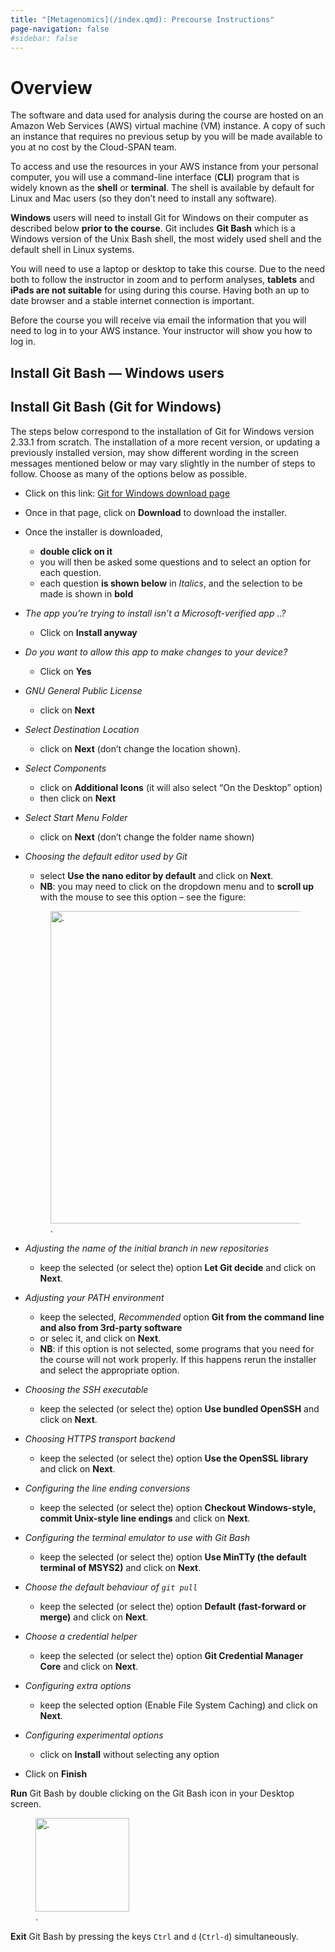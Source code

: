 ```yaml
---
title: "[Metagenomics](/index.qmd): Precourse Instructions"
page-navigation: false
#sidebar: false
---
```


# Overview

The software and data used for analysis during the course are hosted on an Amazon Web Services (AWS) virtual machine (VM) instance. A copy of such an instance that requires no previous setup by you will be made available to you at no cost by the Cloud-SPAN team.

To access and use the resources in your AWS instance from your personal computer, you will use a command-line interface (**CLI**) program that is widely known as the **shell** or **terminal**. The shell is available by default for Linux and Mac users (so they don't need to install any software).

**Windows** users will need to install Git for Windows on their computer as described below **prior to the course**. Git includes **Git Bash** which is a Windows version of the Unix Bash shell, the most widely used shell and the default shell in Linux systems.

You will need to use a laptop or desktop to take this course. Due to the need both to follow the instructor in zoom and to perform analyses, **tablets** and **iPads are not suitable** for using during this course. Having both an up to date browser and a stable internet connection is important.

Before the course you will receive via email the information that you will need to log in to your AWS instance. Your instructor will show you how to log in.

## Install Git Bash --- Windows users

::: {.callout-caution collapse="true"}
## Install Git Bash (Git for Windows)

The steps below correspond to the installation of Git for Windows version 2.33.1 from scratch. The installation of a more recent version, or updating a previously installed version, may show different wording in the screen messages mentioned below or may vary slightly in the number of steps to follow. Choose as many of the options below as possible.

-   Click on this link: [Git for Windows download page](https://gitforwindows.org/)

-   Once in that page, click on **Download** to download the installer.

-   Once the installer is downloaded,

    -   **double click on it**
    -   you will then be asked some questions and to select an option for each question.
    -   each question **is shown below** in *Italics*, and the selection to be made is shown in **bold**

-   *The app you're trying to install isn't a Microsoft-verified app ..?*

    -   Click on **Install anyway**

-   *Do you want to allow this app to make changes to your device?*

    -   Click on **Yes**

-   *GNU General Public License*

    -   click on **Next**

-   *Select Destination Location*

    -   click on **Next** (don't change the location shown).

-   *Select Components*

    -   click on **Additional Icons** (it will also select "On the Desktop" option)
    -   then click on **Next**

-   *Select Start Menu Folder*

    -   click on **Next** (don't change the folder name shown)

-   *Choosing the default editor used by Git*

    -   select **Use the nano editor by default** and click on **Next**.
    -   **NB**: you may need to click on the dropdown menu and to **scroll up** with the mouse to see this option -- see the figure:

    ![.](/images/git-installation-nano-option.png){width="500" fig-alt="GIT installation nano option"}

    <!-- OLD <img src="/images/git-installation-nano-option.png" alt="GIT installation nano option" width="600"/> -->

-   *Adjusting the name of the initial branch in new repositories*

    -   keep the selected (or select the) option **Let Git decide** and click on **Next**.

-   *Adjusting your PATH environment*

    -   keep the selected, *Recommended* option **Git from the command line and also from 3rd-party software**
    -   or selec it, and click on **Next**.
    -   **NB**: if this option is not selected, some programs that you need for the course will not work properly. If this happens rerun the installer and select the appropriate option.

-   *Choosing the SSH executable*

    -   keep the selected (or select the) option **Use bundled OpenSSH** and click on **Next**.

-   *Choosing HTTPS transport backend*

    -   keep the selected (or select the) option **Use the OpenSSL library** and click on **Next**.

-   *Configuring the line ending conversions*

    -   keep the selected (or select the) option **Checkout Windows-style, commit Unix-style line endings** and click on **Next**.

-   *Configuring the terminal emulator to use with Git Bash*

    -   keep the selected (or select the) option **Use MinTTy (the default terminal of MSYS2)** and click on **Next**.

-   *Choose the default behaviour of `git pull`*

    -   keep the selected (or select the) option **Default (fast-forward or merge)** and click on **Next**.

-   *Choose a credential helper*

    -   keep the selected (or select the) option **Git Credential Manager Core** and click on **Next**.

-   *Configuring extra options*

    -   keep the selected option (Enable File System Caching) and click on **Next**.

-   *Configuring experimental options*

    -   click on **Install** without selecting any option

-   Click on **Finish**

**Run** Git Bash by double clicking on the Git Bash icon in your Desktop screen.

![.](/images/gitbash-launch-icon.png){width="150" fig-alt="Git Bash launch icon"}

**Exit** Git Bash by pressing the keys `Ctrl` and `d` (`Ctrl-d`) simultaneously.
:::

